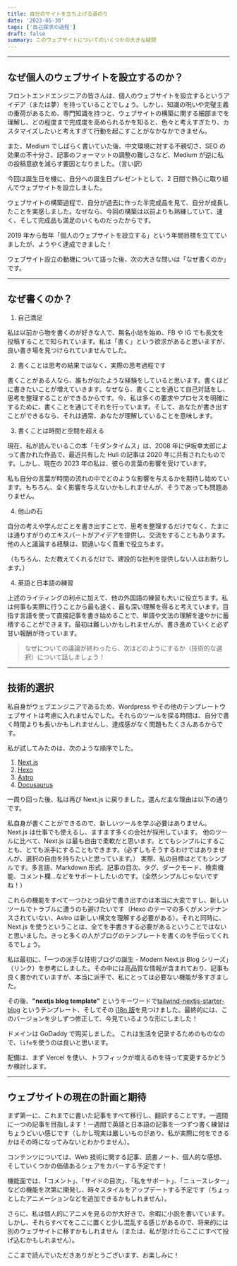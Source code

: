 ```yaml
---
title: 自分のサイトを立ち上げる道のり
date: '2023-05-30'
tags: ['自己探求の過程']
draft: false
summary: このウェブサイトについてのいくつかの大きな疑問
---
```


<TOCInline toc={props.toc} asDisclosure />

---

## なぜ個人のウェブサイトを設立するのか？

フロントエンドエンジニアの皆さんは、個人のウェブサイトを設立するというアイデア（または夢）を持っていることでしょう。しかし、知識の呪いや完璧主義の重荷があるため、専門知識を持つと、ウェブサイトの構築に関する細部までを理解し、どの程度まで完成度を高められるかを知ると、色々と考えすぎたり、カスタマイズしたいと考えすぎて行動を起こすことがなかなかできません。

また、Medium でしばらく書いていた後、中文環境に対する不親切さ、SEO の効果の不十分さ、記事のフォーマットの調整の難しさなど、Medium が逆に私の投稿意欲を減らす要因となりました。（言い訳）

今回は誕生日を機に、自分への誕生日プレゼントとして、2 日間で熱心に取り組んでウェブサイトを設立しました。

ウェブサイトの構築過程で、自分が過去に作った半完成品を見て、自分が成長したことを実感しました。なぜなら、今回の構築は以前よりも熟練していて、速く、そして完成品も満足のいくものだったからです。

2019 年から毎年「個人のウェブサイトを設立する」という年間目標を立てていましたが、ようやく達成できました！

ウェブサイト設立の動機について語った後、次の大きな問いは「なぜ書くのか」です。

---

## なぜ書くのか？

1. 自己満足

私は以前から物を書くのが好きな人で、無名小站を始め、FB や IG でも長文を投稿することで知られています。私は「書く」という欲求があると思いますが、良い書き場を見つけられていませんでした。

2. 書くことは思考の結果ではなく、実際の思考過程です

書くことがある人なら、誰もが似たような経験をしていると思います。書くほどに書きたいことが増えていきます。なぜなら、書くことを通じて自己対話をし、思考を整理することができるからです。今、私は多くの要求やプロセスを明確にするために、書くことを通じてそれを行っています。そして、あなたが書き出すことができるなら、それは通常、あなたが理解していることを意味します。

3. 書くことは時間と空間を超える

現在、私が読んでいるこの本「モダンタイムス」は、2008 年に伊坂幸太郎によって書かれた作品で、最近共有した Huli の記事は 2020 年に共有されたものです。しかし、現在の 2023 年の私は、彼らの言葉の影響を受けています。

私も自分の言葉が時間の流れの中でどのような影響を与えるかを期待し始めています。もちろん、全く影響を与えないかもしれませんが、そうであっても問題ありません。

4. 他山の石

自分の考えや学んだことを書き出すことで、思考を整理するだけでなく、たまには通りすがりのエキスパートがアイデアを提供し、交流をすることもあります。他の人と議論する経験は、間違いなく貴重で役立ちます。

（もちろん、ただ教えてくれるだけで、建設的な批判を提供しない人はお断りします。）

4. 英語と日本語の練習

上述のライティングの利点に加えて、他の外国語の練習も大いに役立ちます。私は何事も実際に行うことから最も速く、最も深い理解を得ると考えています。目指す言語を使って直接記事を書き始めることで、単語や文法の理解を速やかに蓄積することができます。最初は難しいかもしれませんが、書き進めていくと必ず甘い報酬が待っています。

> なぜについての議論が終わったら、次はどのようにするか（技術的な選択）について話しましょう！

---

## 技術的選択

私自身がウェブエンジニアであるため、Wordpress やその他のテンプレートウェブサイトは考慮に入れませんでした。それらのツールを探る時間は、自分で書く時間よりも長いかもしれませんし、達成感がなく問題もたくさんあるからです。

私が試してみたのは、次のような順序でした。

1. [Next.js](https://nextjs.org/)
2. [Hexo](https://hexo.io/)
3. [Astro](https://astro.new/latest/)
4. [Docusaurus](https://docusaurus.io/)

一周り回った後、私は再び Next.js に戻りました。選んだ主な理由は以下の通りです。

私自身が書くことができるので、新しいツールを学ぶ必要はありません。
Next.js は仕事でも使えるし、ますます多くの会社が採用しています。
他のツールに比べて、Next.js は最も自由で柔軟だと思います。とてもシンプルにすることも、とても派手にすることもできます。（必ずしもそうするわけではありませんが、選択の自由を持ちたいと思っています。）
実際、私の目標はとてもシンプルです。多言語、Markdown 形式、記事の目次、タグ、ダークモード、検索機能、コメント欄...などをサポートしたいのです。（全然シンプルじゃないですね！）

これらの機能をすべて一つひとつ自分で書き出すのは本当に大変ですし、新しいツールでトラブルに遭うのも避けたいです（Hexo のテーマの多くがメンテナンスされていない、Astro は新しい構文を理解する必要がある）。それと同時に、Next.js を使うということは、全てを手書きする必要があるということではないと思いました。きっと多くの人がブログのテンプレートを書くのを手伝ってくれるでしょう。

私は最初に、「一つの派手な技術ブログの誕生 - Modern Next.js Blog シリーズ」（リンク）を参考にしました。その中には高品質な情報が含まれており、記事も良く書かれていますが、本当に派手で、私にとっては必要ない機能が多すぎました。

その後、**"nextjs blog template"** というキーワードで[tailwind-nextjs-starter-blog](https://github.com/timlrx/tailwind-nextjs-starter-blog) というテンプレート、そしてその [i18n 版](https://github.com/GautierArcin/i18n-tailwind-nextjs-starter-blog)を見つけました。最終的には、このバージョンを少しずつ修正して、今見ているような形にしました！

ドメインは GoDaddy で购买しました。 これは生活を记录するためのものなので、`life`を使うのは良いと思います。

配備は、まず Vercel を使い、トラフィックが増えるのを待って変更するかどうか検討します。

---

## ウェブサイトの現在の計画と期待

まず第一に、これまでに書いた記事をすべて移行し、翻訳することです。一週間に一つの記事を目指します！一週間で英語と日本語の記事を一つずつ書く練習はちょうどいい感じです（しかし現実は厳しいものがあり、私が実際に何をできるかはその時になってみないとわかりません）。

コンテンツについては、Web 技術に関する記事、読書ノート、個人的な感想、そしていくつかの価値あるシェアをカバーする予定です！

機能面では、「コメント」、「サイドの目次」、「私をサポート」、「ニュースレター」などの機能を次第に開発し、時々スタイルをアップデートする予定です（ちょっとしたアニメーションなどを追加できるかもしれません）。

さらに、私は個人的にアニメを見るのが大好きで、余暇に小説を書いています。しかし、それらすべてをここに置くと少し混乱する感じがあるので、将来的には別のウェブサイトに移すかもしれません（または、私が怠けたらここにすべて投げ込むかもしれません）。

ここまで読んでいただきありがとうございます、お楽しみに！
